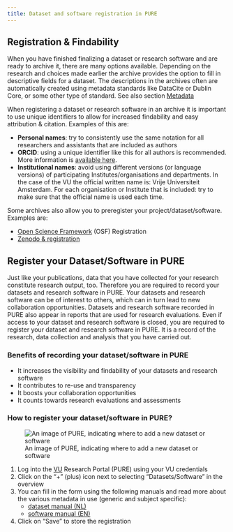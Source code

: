 ```yaml
---
title: Dataset and software registration in PURE
---
```


## Registration & Findability

When you have finished finalizing a dataset or research software and are ready to archive it, there are many options available. Depending on the research and choices made earlier the archive provides the option to fill in descriptive fields for a dataset. The descriptions in the archives often are automatically created using metadata standards like DataCite or Dublin Core, or some other type of standard. See also section [Metadata](../topics/metadata.qmd)

When registering a dataset or research software in an archive it is important to use unique identifiers to allow for increased findability and easy attribution & citation. Examples of this are:

* **Personal names**: try to consistently use the same notation for all researchers and assistants that are included as authors
* **ORCID**: using a unique identifier like this for all authors is recommended. More information is [available here](https://libguides.vu.nl/orcid).
* **Institutional names**: avoid using different versions (or language versions) of participating Institutes/organisations and departments. In the case of the VU the official written name is: Vrije Universiteit Amsterdam. For each organisation or Institute that is included: try to make sure that the official name is used each time.

Some archives also allow you to preregister your project/dataset/software. Examples are:

* [Open Science Framework](https://help.osf.io/hc/en-us/sections/360003624093-Create-Registrations) (OSF) Registration
* [Zenodo & registration](https://zenodo.org/deposit)

## Register your Dataset/Software in PURE

Just like your publications, data that you have collected for your research constitute research output, too. Therefore you are required to record your datasets and research software in PURE. Your datasets and research software can be of interest to others, which can in turn lead to new collaboration opportunities. Datasets and research software recorded in PURE also appear in reports that are used for research evaluations. Even if access to your dataset and research software is closed, you are required to register your dataset and research software in PURE. It is a record of the research, data collection and analysis that you have carried out.

### Benefits of recording your dataset/software in PURE

* It increases the visibility and findability of your datasets and research software
* It contributes to re-use and transparency
* It boosts your collaboration opportunities
* It counts towards research evaluations and assessments

### How to register your dataset/software in PURE?

![An image of PURE, indicating where to add a new dataset or software](../public/PURE-AddDataset.png)

1. Log into the [VU](https://research.vu.nl/admin/workspace.xhtml) Research Portal (PURE) using your VU credentials
2. Click on the "+" (plus) icon next to selecting “Datasets/Software” in the overview
3. You can fill in the form using the following manuals and read more about the various metadata in use (generic and subject specific):
    *  [dataset manual (NL)](../public/Registreer_Datasets_in_Pure.pdf)
    *  [software manual (EN)](../public/Register_Software_in_Pure.pdf)
4. Click on "Save" to store the registration
